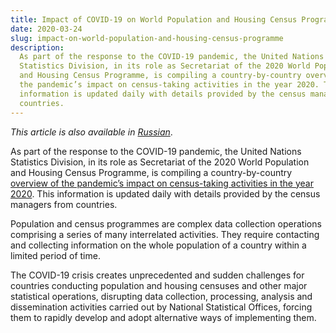 ```yaml
---
title: Impact of COVID-19 on World Population and Housing Census Programme
date: 2020-03-24
slug: impact-on-world-population-and-housing-census-programme
description:
  As part of the response to the COVID-19 pandemic, the United Nations
  Statistics Division, in its role as Secretariat of the 2020 World Population
  and Housing Census Programme, is compiling a country-by-country overview of
  the pandemic’s impact on census-taking activities in the year 2020. This
  information is updated daily with details provided by the census managers from
  countries.
---
```


_This article is also available in [Russian](./ru.pdf)_.

As part of the response to the COVID-19 pandemic, the United Nations Statistics
Division, in its role as Secretariat of the 2020 World Population and Housing
Census Programme, is compiling a country-by-country
[overview of the pandemic’s impact on census-taking activities in the year 2020](https://unstats.un.org/unsd/demographic-social/census/COVID-19/).
This information is updated daily with details provided by the census managers
from countries.

Population and census programmes are complex data collection operations
comprising a series of many interrelated activities. They require contacting and
collecting information on the whole population of a country within a limited
period of time.

The COVID-19 crisis creates unprecedented and sudden challenges for countries
conducting population and housing censuses and other major statistical
operations, disrupting data collection, processing, analysis and dissemination
activities carried out by National Statistical Offices, forcing them to rapidly
develop and adopt alternative ways of implementing them.
